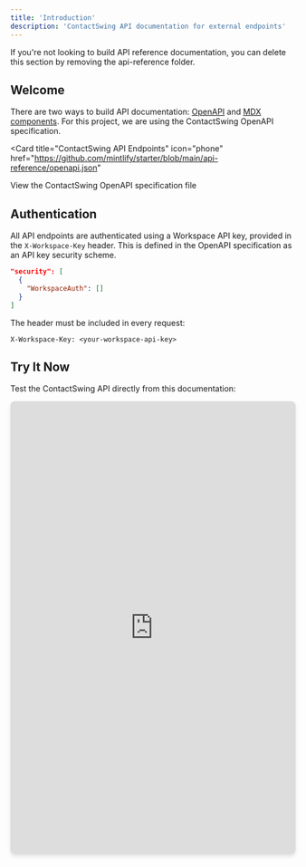 ```yaml
---
title: 'Introduction'
description: 'ContactSwing API documentation for external endpoints'
---
```


<Note>
  If you're not looking to build API reference documentation, you can delete
  this section by removing the api-reference folder.
</Note>

## Welcome

There are two ways to build API documentation: [OpenAPI](https://mintlify.com/docs/api-playground/openapi/setup) and [MDX components](https://mintlify.com/docs/api-playground/mdx/configuration). For this project, we are using the ContactSwing OpenAPI specification.

<Card
  title="ContactSwing API Endpoints"
  icon="phone"
  href="https://github.com/mintlify/starter/blob/main/api-reference/openapi.json"
>
  View the ContactSwing OpenAPI specification file
</Card>

## Authentication

All API endpoints are authenticated using a Workspace API key, provided in the `X-Workspace-Key` header. This is defined in the OpenAPI specification as an API key security scheme.

```json
"security": [
  {
    "WorkspaceAuth": []
  }
]
```

The header must be included in every request:

```http
X-Workspace-Key: <your-workspace-api-key>
```

## Try It Now

Test the ContactSwing API directly from this documentation:

<iframe 
  src="https://petstore.swagger.io/?url=https://raw.githubusercontent.com/vamsinole/docs/refs/heads/main/api-reference/openapi.json"
  width="100%" 
  height="800px"
  style="border: none; border-radius: 8px; box-shadow: 0 4px 6px rgba(0, 0, 0, 0.1);"
  title="ContactSwing API Playground"
/>
